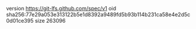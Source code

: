 version https://git-lfs.github.com/spec/v1
oid sha256:77e29a053e313122b5e1d8392a9489fd5b93b114b231ca58e4e2d5c0d01ce395
size 263096
